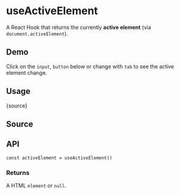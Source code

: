 # useActiveElement


<HooksType category="Element" lowLevel />

A React Hook that returns the currently **active element** (via `document.activeElement`).

## Demo

Click on the `input`, `button` below or change with `tab` to see the active element change.


<App />

## Usage


<RawCode>{source}</RawCode>

## Source


<Source />

## API

```tsx
const activeElement = useActiveElement()
```

### Returns

A HTML `element` or `null`.
